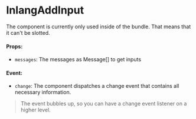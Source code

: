  
 
<Meta of={InlangAddInput} />

# InlangAddInput

The component is currently only used inside of the bundle. That means that it can't be slotted.

<Canvas of={InlangAddInput.Example} />

#### Props:
- `messages`: The messages as Message[] to get inputs

#### Event:
- `change`: The component dispatches a change event that contains all necessary information.

> The event bubbles up, so you can have a change event listener on a higher level.